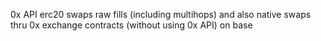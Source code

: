 0x API erc20 swaps raw fills (including multihops) and also native swaps thru 0x exchange contracts (without using 0x API) on base

